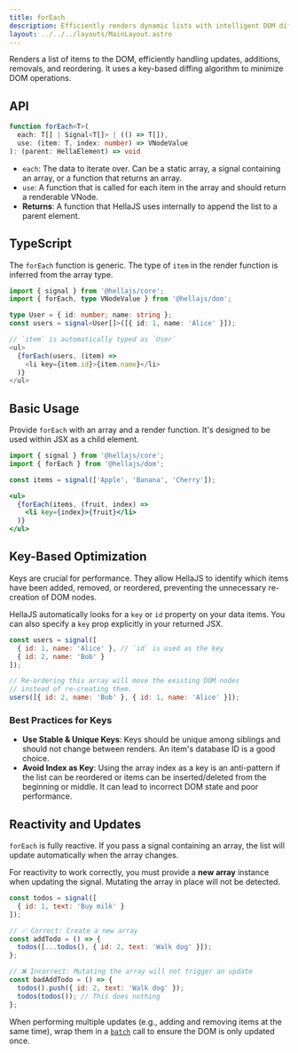 ```yaml
---
title: forEach
description: Efficiently renders dynamic lists with intelligent DOM diffing and key-based optimization.
layout: ../../../layouts/MainLayout.astro
---
```


Renders a list of items to the DOM, efficiently handling updates, additions, removals, and reordering. It uses a key-based diffing algorithm to minimize DOM operations.

## API

```typescript
function forEach<T>(
  each: T[] | Signal<T[]> | (() => T[]),
  use: (item: T, index: number) => VNodeValue
): (parent: HellaElement) => void
```
- `each`: The data to iterate over. Can be a static array, a signal containing an array, or a function that returns an array.
- `use`: A function that is called for each item in the array and should return a renderable VNode.
- **Returns**: A function that HellaJS uses internally to append the list to a parent element.

## TypeScript

The `forEach` function is generic. The type of `item` in the render function is inferred from the array type.

```typescript
import { signal } from '@hellajs/core';
import { forEach, type VNodeValue } from '@hellajs/dom';

type User = { id: number; name: string };
const users = signal<User[]>([{ id: 1, name: 'Alice' }]);

// `item` is automatically typed as `User`
<ul>
  {forEach(users, (item) =>
    <li key={item.id}>{item.name}</li>
  )}
</ul>
```

## Basic Usage

Provide `forEach` with an array and a render function. It's designed to be used within JSX as a child element.

```jsx
import { signal } from '@hellajs/core';
import { forEach } from '@hellajs/dom';

const items = signal(['Apple', 'Banana', 'Cherry']);

<ul>
  {forEach(items, (fruit, index) =>
    <li key={index}>{fruit}</li>
  )}
</ul>
```

## Key-Based Optimization

Keys are crucial for performance. They allow HellaJS to identify which items have been added, removed, or reordered, preventing the unnecessary re-creation of DOM nodes.

HellaJS automatically looks for a `key` or `id` property on your data items. You can also specify a `key` prop explicitly in your returned JSX.

```jsx
const users = signal([
  { id: 1, name: 'Alice' }, // `id` is used as the key
  { id: 2, name: 'Bob' }
]);

// Re-ordering this array will move the existing DOM nodes
// instead of re-creating them.
users([{ id: 2, name: 'Bob' }, { id: 1, name: 'Alice' }]);
```

### Best Practices for Keys
- **Use Stable & Unique Keys**: Keys should be unique among siblings and should not change between renders. An item's database ID is a good choice.
- **Avoid Index as Key**: Using the array index as a key is an anti-pattern if the list can be reordered or items can be inserted/deleted from the beginning or middle. It can lead to incorrect DOM state and poor performance.

## Reactivity and Updates

`forEach` is fully reactive. If you pass a signal containing an array, the list will update automatically when the array changes.

For reactivity to work correctly, you must provide a **new array** instance when updating the signal. Mutating the array in place will not be detected.

```jsx
const todos = signal([
  { id: 1, text: 'Buy milk' }
]);

// ✅ Correct: Create a new array
const addTodo = () => {
  todos([...todos(), { id: 2, text: 'Walk dog' }]);
};

// ❌ Incorrect: Mutating the array will not trigger an update
const badAddTodo = () => {
  todos().push({ id: 2, text: 'Walk dog' });
  todos(todos()); // This does nothing
};
```

When performing multiple updates (e.g., adding and removing items at the same time), wrap them in a <a href="/packages/core/batch">`batch`</a> call to ensure the DOM is only updated once.
